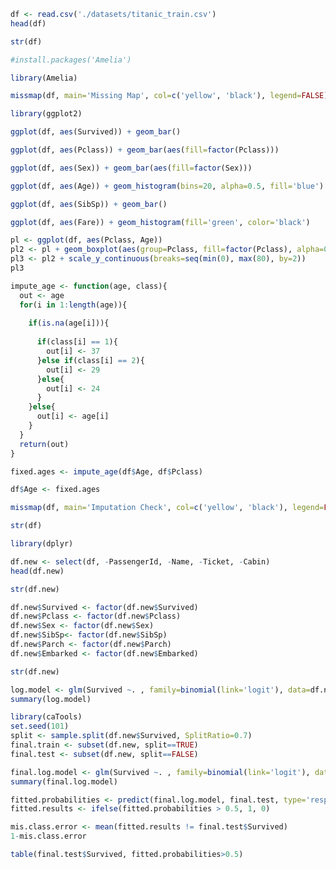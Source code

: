 ```r
df <- read.csv('./datasets/titanic_train.csv')
head(df)
```
```r
str(df)
```
```r
#install.packages('Amelia')
```
```r
library(Amelia)
```
```r
missmap(df, main='Missing Map', col=c('yellow', 'black'), legend=FALSE)
```
```r
library(ggplot2)
```
```r
ggplot(df, aes(Survived)) + geom_bar()
```
```r
ggplot(df, aes(Pclass)) + geom_bar(aes(fill=factor(Pclass)))
```
```r
ggplot(df, aes(Sex)) + geom_bar(aes(fill=factor(Sex)))
```
```r
ggplot(df, aes(Age)) + geom_histogram(bins=20, alpha=0.5, fill='blue')
```
```r
ggplot(df, aes(SibSp)) + geom_bar()
```
```r
ggplot(df, aes(Fare)) + geom_histogram(fill='green', color='black')
```
```r
pl <- ggplot(df, aes(Pclass, Age))
pl2 <- pl + geom_boxplot(aes(group=Pclass, fill=factor(Pclass), alpha=0.4))
pl3 <- pl2 + scale_y_continuous(breaks=seq(min(0), max(80), by=2))
pl3
```
```r
impute_age <- function(age, class){
  out <- age
  for(i in 1:length(age)){
    
    if(is.na(age[i])){
      
      if(class[i] == 1){
        out[i] <- 37
      }else if(class[i] == 2){
        out[i] <- 29
      }else{
        out[i] <- 24
      }
    }else{
      out[i] <- age[i]
    }
  }
  return(out)
}
```
```r
fixed.ages <- impute_age(df$Age, df$Pclass)
```
```r
df$Age <- fixed.ages
```
```r
missmap(df, main='Imputation Check', col=c('yellow', 'black'), legend=FALSE)
```
```r
str(df)
```
```r
library(dplyr)
```
```r
df.new <- select(df, -PassengerId, -Name, -Ticket, -Cabin)
head(df.new)
```
```r
str(df.new)
```
```r
df.new$Survived <- factor(df.new$Survived)
df.new$Pclass <- factor(df.new$Pclass)
df.new$Sex <- factor(df.new$Sex)
df.new$SibSp<- factor(df.new$SibSp)
df.new$Parch <- factor(df.new$Parch)
df.new$Embarked <- factor(df.new$Embarked)
```
```r
str(df.new)
```
```r
log.model <- glm(Survived ~. , family=binomial(link='logit'), data=df.new)
summary(log.model)
```
```r
library(caTools)
set.seed(101)
split <- sample.split(df.new$Survived, SplitRatio=0.7)
final.train <- subset(df.new, split==TRUE)
final.test <- subset(df.new, split==FALSE)
```
```r
final.log.model <- glm(Survived ~. , family=binomial(link='logit'), data=final.train)
summary(final.log.model)
```
```r
fitted.probabilities <- predict(final.log.model, final.test, type='response')
fitted.results <- ifelse(fitted.probabilities > 0.5, 1, 0)
```
```r
mis.class.error <- mean(fitted.results != final.test$Survived)
1-mis.class.error
```
```r
table(final.test$Survived, fitted.probabilities>0.5)
```
